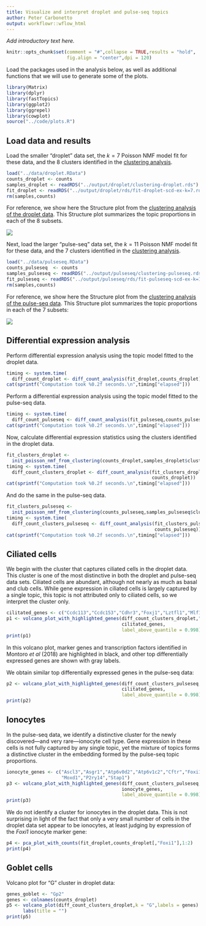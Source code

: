 ```yaml
---
title: Visualize and interpret droplet and pulse-seq topics
author: Peter Carbonetto
output: workflowr::wflow_html
---
```


*Add introductory text here.*

```r
knitr::opts_chunk$set(comment = "#",collapse = TRUE,results = "hold",
                      fig.align = "center",dpi = 120)
```

Load the packages used in the analysis below, as well as additional
functions that we will use to generate some of the plots.

```r
library(Matrix)
library(dplyr)
library(fastTopics)
library(ggplot2)
library(ggrepel)
library(cowplot)
source("../code/plots.R")
```

Load data and results
---------------------

Load the smaller "droplet" data set, the $k = 7$ Poisson NMF model fit
for these data, and the 8 clusters identified in the
[clustering analysis](clusters_droplet.html).

```r
load("../data/droplet.RData")
counts_droplet <- counts
samples_droplet <- readRDS("../output/droplet/clustering-droplet.rds")
fit_droplet <- readRDS("../output/droplet/rds/fit-droplet-scd-ex-k=7.rds")$fit
rm(samples,counts)
```

For reference, we show here the Structure plot from the
[clustering analysis of the droplet data](clusters_droplet.html). This
Structure plot summarizes the topic proportions in each of the 8
subsets.

![](figure/clusters_droplet.Rmd/structure-plot-1.png)

Next, load the larger "pulse-seq" data set, the $k = 11$ Poisson NMF
model fit for these data, and the 7 clusters identified in the
[clustering analysis](clusters_pulseseq.html).

```r
load("../data/pulseseq.RData")
counts_pulseseq  <- counts
samples_pulseseq <- readRDS("../output/pulseseq/clustering-pulseseq.rds")
fit_pulseseq <- readRDS("../output/pulseseq/rds/fit-pulseseq-scd-ex-k=11.rds")$fit
rm(samples,counts)
```

For reference, we show here the Structure plot from the
[clustering analysis of the pulse-seq data](clusters_pulseseq.html).
This Structure plot summarizes the topic proportions in each of the 7
subsets:

![](figure/clusters_pulseseq.Rmd/structure-plot-1.png)

Differential expression analysis
--------------------------------

Perform differential expression analysis using the topic model fitted
to the droplet data.

```r
timing <- system.time(
  diff_count_droplet <- diff_count_analysis(fit_droplet,counts_droplet))
cat(sprintf("Computation took %0.2f seconds.\n",timing["elapsed"]))
```

Perform a differential expression analysis using the topic model
fitted to the pulse-seq data.

```r
timing <- system.time(
  diff_count_pulseseq <- diff_count_analysis(fit_pulseseq,counts_pulseseq))
cat(sprintf("Computation took %0.2f seconds.\n",timing["elapsed"]))
```

Now, calculate differential expression statistics using the clusters
identified in the droplet data.

```r
fit_clusters_droplet <-
  init_poisson_nmf_from_clustering(counts_droplet,samples_droplet$cluster)
timing <- system.time(
  diff_count_clusters_droplet <- diff_count_analysis(fit_clusters_droplet,
                                                     counts_droplet))
cat(sprintf("Computation took %0.2f seconds.\n",timing["elapsed"]))
```

And do the same in the pulse-seq data.

```r
fit_clusters_pulseseq <-
  init_poisson_nmf_from_clustering(counts_pulseseq,samples_pulseseq$cluster)
timing <- system.time(
  diff_count_clusters_pulseseq <- diff_count_analysis(fit_clusters_pulseseq,
                                                      counts_pulseseq))
cat(sprintf("Computation took %0.2f seconds.\n",timing["elapsed"]))
```

Ciliated cells
--------------

We begin with the cluster that captures ciliated cells in the droplet
data. This cluster is one of the most distinctive in both the droplet
and pulse-seq data sets. Ciliated cells are abundant, although not
nearly as much as basal and club cells. While gene expression in
ciliated cells is largely captured by a single topic, this topic is
not attributed only to ciliated cells, so we interpret the cluster
only.

```r
cilitated_genes <- c("Ccdc113","Ccdc153","Cdhr3","Foxj1","Lztfl1","Mlf1")
p1 <- volcano_plot_with_highlighted_genes(diff_count_clusters_droplet,"Cil",
                                          cilitated_genes,
										  label_above_quantile = 0.998)
print(p1)
```

In this volcano plot, marker genes and transcription factors
identified in Montoro *et al* (2018) are highlighted in black, and
other top differentially expressed genes are shown with gray labels.

We obtain similar top differentially expressed genes in the pulse-seq
data:

```r
p2 <- volcano_plot_with_highlighted_genes(diff_count_clusters_pulseseq,"Cil",
                                          cilitated_genes,
										  label_above_quantile = 0.998)
print(p2)
```

Ionocytes
---------

In the pulse-seq data, we identify a distinctive cluster for the newly
discovered---and very rare---ionocyte cell type. Gene expression in
these cells is not fully captured by any single topic, yet the mixture
of topics forms a distinctive cluster in the embedding formed by the
pulse-seq topic proportions.

```r
ionocyte_genes <- c("Ascl3","Asgr1","Atp6v0d2","Atp6v1c2","Cftr","Foxi1",
                    "Moxd1","P2ry14","Stap1")
p3 <- volcano_plot_with_highlighted_genes(diff_count_clusters_pulseseq,"I",
                                          ionocyte_genes,
										  label_above_quantile = 0.998)
print(p3)
```

We do not identify a cluster for ionocytes in the droplet data. This
is not surprising in light of the fact that only a very small number
of cells in the droplet data set appear to be ionocytes, at least
judging by expression of the *Foxi1* ionocyte marker gene:

```r
p4 <- pca_plot_with_counts(fit_droplet,counts_droplet[,"Foxi1"],1:2)
print(p4)
```

Goblet cells
------------

Volcano plot for "G" cluster in droplet data:

```r
genes_goblet <- "Gp2"
genes <- colnames(counts_droplet)
p5 <- volcano_plot(diff_count_clusters_droplet,k = "G",labels = genes) +
      labs(title = "")
print(p5)
```
